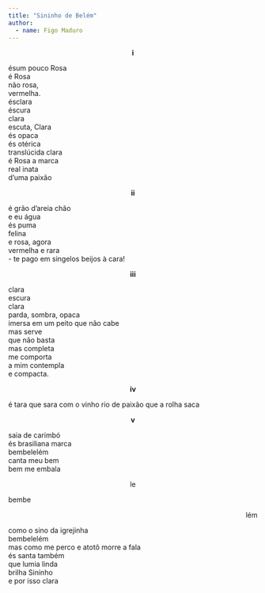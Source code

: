 ```yaml
---
title: "Sininho de Belém"
author: 
  - name: Figo Maduro
---
```


<p style="text-align: center; text-style: bold;">**i**</p>

| ésum pouco Rosa
| é Rosa
| não rosa,
| vermelha.
| ésclara
| éscura
| clara
| escuta, Clara
| és opaca
| és otérica
| translúcida clara
| é Rosa a marca
| real inata
| d’uma paixão

<p style="text-align: center; text-style: bold;">**ii**</p>

| é grão d’areia chão
| e eu água
| és puma
| felina
| e rosa, agora
| vermelha e rara
| - te pago em singelos beijos à cara!

<p style="text-align: center; text-style: bold;">**iii**</p>

| clara
| escura
| clara
| parda, sombra, opaca
| imersa em um peito que não cabe
| mas serve
| que não basta
| mas completa
| me comporta
| a mim contempla
| e compacta.

<p style="text-align: center; text-style: bold;">**iv**</p>

é tara que sara com o vinho rio de paixão que a rolha saca

<p style="text-align: center; text-style: bold;">**v**</p>

| saia de carimbó
| és brasiliana marca
| bembelelém
| canta meu bem
| bem me embala

<p style="text-align: center;">le</p>
<p style="text-align: left;">bembe</p>
<p style="text-align: right;">lém</p>
								
| como o sino da igrejinha
| bembelelém
| mas como me perco e atotô morre a fala
| és santa também
| que lumia linda
| brilha Sininho 
| e por isso clara

<a href="https://instagram.com/arthurtgc"><i class="bi bi-instagram"></i></a>
